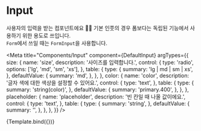 

# Input

사용자의 입력을 받는 컴포넌트에요 🙆🏻
기본 인풋의 경우 폼보다는 독립된 기능에서 사용하기 위한 용도로 쓰입니다.  
`Form`에서 쓰일 때는 `FormInput`을 사용합니다.

<Meta
  title="Components/Input"
  component={DefaultInput}
  argTypes={{
    size: {
      name: 'size',
      description: '사이즈를 입력합니다.',
      control: {
        type: 'radio',
        options: ['lg', 'md', 'sm', 'xs'],
      },
      table: {
        type: {
          summary: 'lg | md | sm | xs',
        },
        defaultValue: {
          summary: 'md',
        },
      },
    },
    color: {
      name: 'color',
      description: '글자 색에 대한 색상을 설정할 수 있어요.',
      control: {
        type: 'text',
      },
      table: {
        type: {
          summary: 'string(color)',
        },
        defaultValue: {
          summary: 'primary.400',
        },
      },
    },
    placeholder: {
      name: 'placeholder',
      description: '빈 칸일 때 나올 값이에요.',
      control: {
        type: 'text',
      },
      table: {
        type: {
          summary: 'string',
        },
        defaultValue: {
          summary: '',
        },
      },
    },
  }}
/>


<Canvas>
  <Story
    name="소개"
    args={{
      placeholder: '값을 입력하세요.',
      color: 'primary.500',
      size: 'md',
    }}
  >
    {Template.bind({})}
  </Story>
</Canvas>

<ArgsTable story="소개" />

